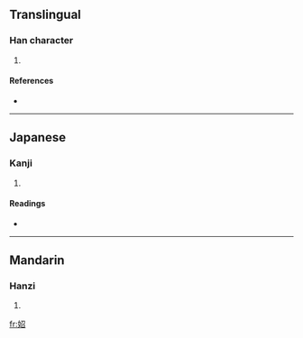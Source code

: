 ==Translingual==

===Han character===
{{Han char|rn=38|rad=女|as=05|sn=8|four=4746<sub>2</sub>|canj=女尸竹口 (VSHR)}}

# {{defn|Han|sort=女05}}

====References====
* {{Han ref|kx=0257.180|dkj=06128|dj=0522.140|hdz=21041.060|uh=59B1|ud=22961|bh=CC4F|bd=52303}}

----

==Japanese==

===Kanji===
{{ja-kanji|grade=|rs=女05}}

# {{defn|Japanese|sort=女05}}

====Readings====
* {{ja-readings|on=[[しょう]] (shō)|kun=}}

----

==Mandarin==

===Hanzi===
{{cmn-hanzi|pin=[[zhāo]] ([[zhao1]])|wg=chao<sup>1</sup>}}

# {{defn|Mandarin|sort=女05}}

[[fr:妱]]